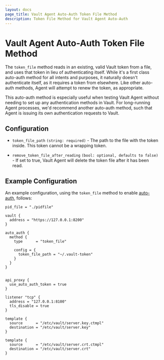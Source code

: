 ```yaml
---
layout: docs
page_title: Vault Agent Auto-Auth Token File Method
description: Token File Method for Vault Agent Auto-Auth
---
```


# Vault Agent Auto-Auth Token File Method

The `token_file` method reads in an existing, valid Vault token from a file, and uses that
token in lieu of authenticating itself. While it's a first class auto-auth method for all intents
and purposes, it naturally doesn't authenticate itself, as it requires a token from elsewhere. Like
other auto-auth methods, Agent will attempt to renew the token, as appropriate.

This auto-auth method is especially useful when testing Vault Agent without needing to set up
any authentication methods in Vault. For long-running Agent processes, we'd recommend another
auto-auth method, such that Agent is issuing its own authentication requests to Vault.

## Configuration

- `token_file_path` `(string: required)` - The path to the file with the token inside. This token cannot be a wrapping token.

- `remove_token_file_after_reading` `(bool: optional, defaults to false)` - If set to true,
Vault Agent will delete the token file after it has been read.

## Example Configuration

An example configuration, using the `token_file` method to enable [auto-auth](/docs/agent/autoauth), follows:

```hcl
pid_file = "./pidfile"

vault {
  address = "https://127.0.0.1:8200"
}

auto_auth {
  method {
    type      = "token_file"

    config = {
      token_file_path = "~/.vault-token"
    }
  }
}


api_proxy {
  use_auto_auth_token = true
}

listener "tcp" {
  address = "127.0.0.1:8100"
  tls_disable = true
}

template {
  source      = "/etc/vault/server.key.ctmpl"
  destination = "/etc/vault/server.key"
}

template {
  source      = "/etc/vault/server.crt.ctmpl"
  destination = "/etc/vault/server.crt"
}
```
